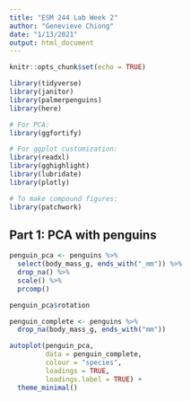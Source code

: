 ```yaml
---
title: "ESM 244 Lab Week 2"
author: "Genevieve Chiong"
date: "1/13/2021"
output: html_document
---
```


```r
knitr::opts_chunk$set(echo = TRUE)

library(tidyverse)
library(janitor)
library(palmerpenguins)
library(here)

# For PCA: 
library(ggfortify)

# For ggplot customization: 
library(readxl)
library(gghighlight)
library(lubridate)
library(plotly)

# To make compound figures:
library(patchwork)
```


## Part 1: PCA with penguins 

```r
penguin_pca <- penguins %>% 
  select(body_mass_g, ends_with("_mm")) %>% 
  drop_na() %>% 
  scale() %>% 
  prcomp()

penguin_pca$rotation

penguin_complete <- penguins %>% 
  drop_na(body_mass_g, ends_with("mm"))

autoplot(penguin_pca,
         data = penguin_complete,
         colour = "species",
         loadings = TRUE,
         loadings.label = TRUE) +
  theme_minimal()

```




















